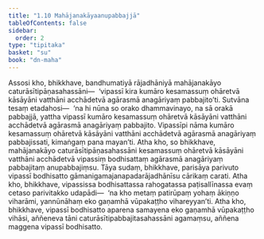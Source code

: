 ```yaml
---
title: "1.10 Mahājanakāyaanupabbajjā"
tableOfContents: false
sidebar:
  order: 2
type: "tipitaka"
basket: "su"
book: "dn-maha"
---
```



<DynamicBreadcrumb />

<Division number="55" book="dn-maha">

<Paragraph number="109" book="dn-maha">
Assosi kho, bhikkhave, bandhumatiyā rājadhāniyā mahājanakāyo caturāsītipāṇasahassāni—  ‘vipassī kira kumāro kesamassuṃ ohāretvā kāsāyāni vatthāni acchādetvā agārasmā anagāriyaṃ pabbajito’ti. Sutvāna tesaṃ etadahosi—  ‘na hi nūna so orako dhammavinayo, na sā orakā pabbajjā, yattha vipassī kumāro kesamassuṃ ohāretvā kāsāyāni vatthāni acchādetvā agārasmā anagāriyaṃ pabbajito. Vipassīpi nāma kumāro kesamassuṃ ohāretvā kāsāyāni vatthāni acchādetvā agārasmā anagāriyaṃ pabbajissati, kimaṅgaṃ pana mayan’ti.
</Paragraph>

<Paragraph number="110" book="dn-maha">
Atha kho, so bhikkhave, mahājanakāyo caturāsītipāṇasahassāni kesamassuṃ ohāretvā kāsāyāni vatthāni acchādetvā vipassiṃ bodhisattaṃ agārasmā anagāriyaṃ pabbajitaṃ anupabbajiṃsu. Tāya sudaṃ, bhikkhave, parisāya parivuto vipassī bodhisatto gāmanigamajanapadarājadhānīsu cārikaṃ carati.
</Paragraph>

</Division>
<Division number="56" book="dn-maha">

<Paragraph number="111" book="dn-maha">
Atha kho, bhikkhave, vipassissa bodhisattassa rahogatassa paṭisallīnassa evaṃ cetaso parivitakko udapādi—  ‘na kho metaṃ patirūpaṃ yohaṃ ākiṇṇo viharāmi, yannūnāhaṃ eko gaṇamhā vūpakaṭṭho vihareyyan’ti. Atha kho, bhikkhave, vipassī bodhisatto aparena samayena eko gaṇamhā vūpakaṭṭho vihāsi, aññeneva tāni caturāsītipabbajitasahassāni agamaṃsu, aññena maggena vipassī bodhisatto.
</Paragraph>
</Division>